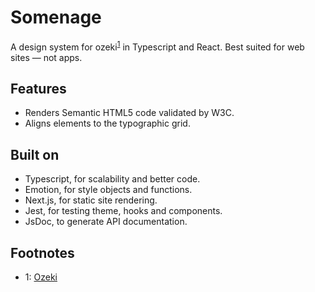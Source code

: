 # Somenage

A design system for ozeki<sup>[1](#1)</sup> in Typescript and React.
Best suited for web sites &mdash; not apps.

## Features

- Renders Semantic HTML5 code validated by W3C.
- Aligns elements to the typographic grid.

## Built on

- Typescript, for scalability and better code.
- Emotion, for style objects and functions.
- Next.js, for static site rendering.
- Jest, for testing theme, hooks and components.
- JsDoc, to generate API documentation.

## Footnotes

- <a name="1">1</a>: [Ozeki](https://en.wikipedia.org/wiki/Makuuchi#%C5%8Czeki)
